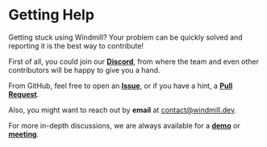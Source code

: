 
# Getting Help

Getting stuck using Windmill? Your problem can be quickly solved and reporting it is the best way to contribute!

First of all, you could join our **[Discord](https://discord.com/invite/V7PM2YHsPB)**, from where the team and even other contributors will be happy to give you a hand.

From GitHub, feel free to open an **[Issue](https://github.com/windmill-labs/windmill/issues)**, or if you have a hint, a **[Pull Request](https://github.com/windmill-labs/windmill/pulls)**.

Also, you might want to reach out by **email** at contact@windmill.dev.

For more in-depth discussions, we are always available for a **[demo](https://www.windmill.dev/book-demo)** or **[meeting](https://www.windmill.dev/ruben-30min)**.

<div class="grid grid-cols-2 gap-6 mb-4">
	<DocCard
		title="Discord"
		description="Visit our community forum."
		href="https://discord.com/invite/V7PM2YHsPB"
	/>
	<DocCard
		title="Github Issues"
		description="Check our current opened issues."
		href="https://github.com/windmill-labs/windmill/issues"
	/>
	<DocCard
		title="contact@windmill.dev"
		description="Send us a message."
		href="mailto:contact@windmill.dev"
	/>
	<DocCard
		title="Demo"
		description="Book a demo with Windmill team."
		href="https://www.windmill.dev/book-demo"
	/>
</div>
